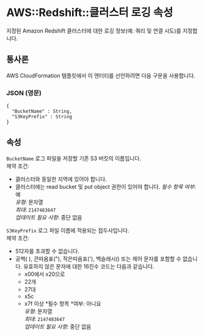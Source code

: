 # AWS::Redshift::클러스터 로깅 속성

지정된 Amazon Redshift 클러스터에 대한 로깅 정보(예: 쿼리 및 연결 시도)를 지정합니다.

## 통사론

AWS CloudFormation 템플릿에서 이 엔터티를 선언하려면 다음 구문을 사용합니다.

### JSON (영문)

```
{
  "BucketName" : String,
  "S3KeyPrefix" : String
}
```

## 속성

`BucketName` 로그 파일을 저장할 기존 S3 버킷의 이름입니다.  
제약 조건:

- 클러스터와 동일한 지역에 있어야 합니다.
- 클러스터에는 read bucket 및 put object 권한이 있어야 합니다.
  _필수 항목 여부_: 예  
  _유형_: 문자열  
  _최대_: `2147483647`  
  _업데이트 필요 사항_: 중단 없음

`S3KeyPrefix` 로그 파일 이름에 적용되는 접두사입니다.  
제약 조건:

- 512자를 초과할 수 없습니다.
- 공백( ), 큰따옴표("), 작은따옴표('), 백슬래시() 또는 제어 문자를 포함할 수 없습니다. 유효하지 않은 문자에 대한 16진수 코드는 다음과 같습니다.
  - x00에서 x20으로
  - 22개
  - 27대
  - x5c
  - x7f 이상
    *필수 항목 *여부: 아니요  
    _유형_: 문자열  
    _최대_: `2147483647`  
    _업데이트 필요 사항_: 중단 없음
